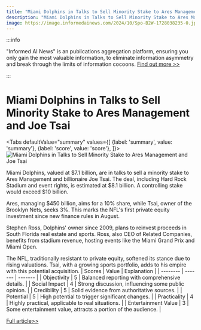 ```yaml
---
title: "Miami Dolphins in Talks to Sell Minority Stake to Ares Management and Joe Tsai"
description: "Miami Dolphins in Talks to Sell Minority Stake to Ares Management and Joe Tsai"
image: https://image.informedainews.com/2024/10/Spo-B2W-1728038235-0.jpg
---
```



:::info

"Informed AI News" is an publications aggregation platform, ensuring you only gain the most valuable information, to eliminate information asymmetry and break through the limits of information cocoons.  [Find out more >>](/)

:::

# Miami Dolphins in Talks to Sell Minority Stake to Ares Management and Joe Tsai


<Tabs
	defaultValue="summary"
	values={[
	{label: 'summary', value: 'summary'},
	{label: 'score', value: 'score'},
]}>
<TabItem value="summary">
<img
  src="https://image.informedainews.com/2024/10/Spo-B2W-1728038235-0.jpg"
  alt="Miami Dolphins in Talks to Sell Minority Stake to Ares Management and Joe Tsai"
/>



Miami Dolphins, valued at $7.1 billion, are in talks to sell a minority stake to Ares Management and billionaire Joe Tsai. The deal, including Hard Rock Stadium and event rights, is estimated at $8.1 billion. A controlling stake would exceed $10 billion.

Ares, managing $450 billion, aims for a 10% share, while Tsai, owner of the Brooklyn Nets, seeks 3%. This marks the NFL's first private equity investment since new finance rules in August.

Stephen Ross, Dolphins' owner since 2009, plans to reinvest proceeds in South Florida real estate and sports. Ross, also CEO of Related Companies, benefits from stadium revenue, hosting events like the Miami Grand Prix and Miami Open.

The NFL, traditionally resistant to private equity, softened its stance due to rising valuations. Tsai, with a growing sports portfolio, adds to his empire with this potential acquisition.
</TabItem>
<TabItem value="score">
	| Scores     | Value   | Explanation |
	| -------- | ------- | ------- |
	| Objectivity  | 5    | Balanced reporting with comprehensive details.    |
	| Social Impact | 4     | Strong discussion, influencing some public opinion.    |
	| Credibility    | 5    | Solid evidence from authoritative sources.    |
	| Potential    | 5    | High potential to trigger significant changes.    |
	| Practicality    | 4    | Highly practical, applicable to real situations.    |
	| Entertainment Value    | 3    | Some entertainment value, attracts a portion of the audience.    |
</TabItem>
</Tabs>

[Full article>>](https://www.cnbc.com/2024/10/03/miami-dolphins-talks-sell-minority-stake-ares-management-joe-tsai.html)
